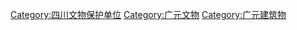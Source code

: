 [[Category:四川文物保护单位|Category:四川文物保护单位]]
[[Category:广元文物|Category:广元文物]]
[[Category:广元建筑物|Category:广元建筑物]]